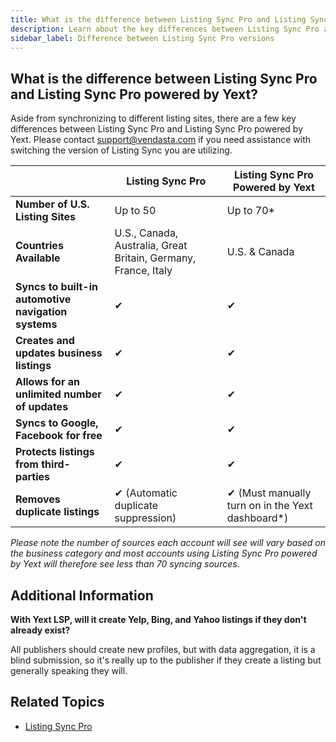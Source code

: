 ```yaml
---
title: What is the difference between Listing Sync Pro and Listing Sync Pro powered by Yext?
description: Learn about the key differences between Listing Sync Pro and Listing Sync Pro powered by Yext.
sidebar_label: Difference between Listing Sync Pro versions
---
```


## What is the difference between Listing Sync Pro and Listing Sync Pro powered by Yext?

Aside from synchronizing to different listing sites, there are a few key differences between Listing Sync Pro and Listing Sync Pro powered by Yext. Please contact [support@vendasta.com](mailto:support@vendasta.com) if you need assistance with switching the version of Listing Sync you are utilizing.

| | **Listing Sync Pro** | **Listing Sync Pro Powered by Yext** |
|---|---|---|
| **Number of U.S. Listing Sites** | Up to 50 | Up to 70* |
| **Countries Available** | U.S., Canada, Australia, Great Britain, Germany, France, Italy | U.S. & Canada |
| **Syncs to built-in automotive navigation systems** | ✔ | ✔ |
| **Creates and updates business listings** | ✔ | ✔ |
| **Allows for an unlimited number of updates** | ✔ | ✔ |
| **Syncs to Google, Facebook for free** | ✔ | ✔ |
| **Protects listings from third-parties** | ✔ | ✔ |
| **Removes duplicate listings** | ✔ (Automatic duplicate suppression) | ✔ (Must manually turn on in the Yext dashboard*) |

*Please note the number of sources each account will see will vary based on the business category and most accounts using Listing Sync Pro powered by Yext will therefore see less than 70 syncing sources.*

## Additional Information

**With Yext LSP, will it create Yelp, Bing, and Yahoo listings if they don't already exist?**

All publishers should create new profiles, but with data aggregation, it is a blind submission, so it's really up to the publisher if they create a listing but generally speaking they will.

## Related Topics

- [Listing Sync Pro](/vendasta-products/local-seo/listing-sync-pro)